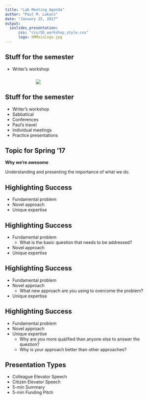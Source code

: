 ```yaml
---
title: "Lab Meeting Agenda"
author: "Paul M. Lukacs"
date: "January 25, 2017"
output: 
  ioslides_presentation:
      css: "css/SD_workshop_style.css"
      logo: UMMainLogo.jpg
---
```


## Stuff for the semester

- Writer's workshop

<div class="midcenter" style="margin-left:100px; margin-top:25px;">
<img src="images/phd011817s.gif" >
</div>

## Stuff for the semester

- Writer's workshop
- Sabbatical
- Conferences
- Paul's travel
- Individual meetings
- Practice presentations


## Topic for Spring '17

**Why we're awesome**

Understanding and presenting the importance of what we do.

## Highlighting Success

- Fundamental problem
- Novel approach
- Unique expertise

## Highlighting Success

- Fundamental problem
    - What is the basic question that needs to be addressed?
- Novel approach
- Unique expertise

## Highlighting Success

- Fundamental problem
- Novel approach
    - What new approach are you using to overcome the problem?
- Unique expertise

## Highlighting Success

- Fundamental problem
- Novel approach
- Unique expertise
    - Why are you more qualified than anyone else to answer the question?
    - Why is your approach better than other approaches?
    
## Presentation Types

- Colleague Elevator Speech
- Citizen Elevator Speech
- 5-min Summary
- 5-min Funding Pitch
